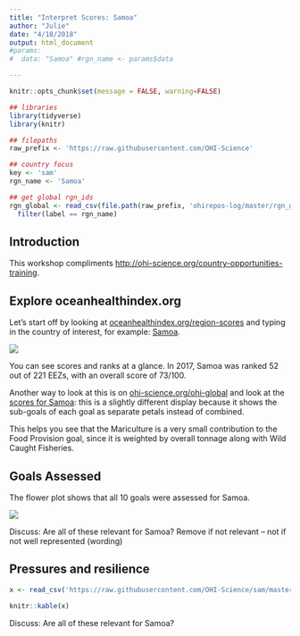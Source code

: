 ```yaml
---
title: "Interpret Scores: Samoa"
author: "Julie"
date: "4/18/2018"
output: html_document
#params: 
#  data: "Samoa" #rgn_name <- params$data

---
```


```r
knitr::opts_chunk$set(message = FALSE, warning=FALSE)
```


```r

## libraries
library(tidyverse)
library(knitr)

## filepaths
raw_prefix <- 'https://raw.githubusercontent.com/OHI-Science'
```

```r
## country focus
key <- 'sam'
rgn_name <- 'Samoa'
```



```r
## get global rgn_ids
rgn_global <- read_csv(file.path(raw_prefix, 'ohirepos-log/master/rgn_global.csv')) %>%
  filter(label == rgn_name)
```

## Introduction

This workshop compliments <http://ohi-science.org/country-opportunities-training>.

## Explore oceanhealthindex.org

Let's start off by looking at [oceanhealthindex.org/region-scores](http://www.oceanhealthindex.org/region-scores) and typing in the country of interest, for example: [Samoa](http://www.oceanhealthindex.org/region-scores/scores/samoa).

![](../images/ohi-org-samoa.png)

You can see scores and ranks at a glance. In 2017, Samoa was ranked 52 out of 221 EEZs, with an overall score of 73/100. 

Another way to look at this is on [ohi-science.org/ohi-global](http://ohi-science.org/ohi-global) and look at the [scores for Samoa](http://ohi-science.org/ohi-global/scores.html#samoa): this is a slightly different display because it shows the sub-goals of each goal as separate petals instead of combined. 

This helps you see that the Mariculture is a very small contribution to the Food Provision goal, since it is weighted by overall tonnage along with Wild Caught Fisheries.

<!---draw this from scores.csv/analyses --->

## Goals Assessed

The flower plot shows that all 10 goals were assessed for Samoa. 

![](../images/ohi-org-samoa-goals.png)

<!---
![](https://github.com/OHI-Science/sam/raw/master/global2017/Results/figures/FlowerPlots/flower_Samoa.png) 

(do this in R so can sub sam and Samoa) --->

Discuss: Are all of these relevant for Samoa? Remove if not relevant -- not if not well represented (wording)

## Pressures and resilience

```r
x <- read_csv('https://raw.githubusercontent.com/OHI-Science/sam/master/eez/conf/pressures_matrix.csv', na = character())

knitr::kable(x)

```

Discuss: Are all of these relevant for Samoa?

